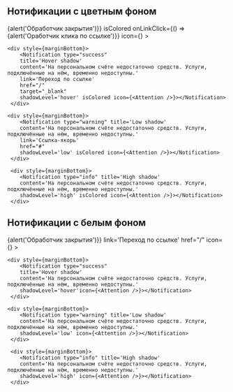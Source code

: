 
## Нотификации с цветным фоном

<Playground>
    <div style={marginBottom}>
        <Notification 
        type="error" 
        title='Нотификация с крестиком закрытия и ссылкой и без тени'
        content='На персональном счёте недостаточно средств. Услуги, подключённые на нём, временно недоступны.'
        shadowLevel='zero'
        link='Ссылка с обработчиком'
        hasCloseButton
        onClose={() => {alert('Обработчик закрытия')}}
        isColored
        onLinkClick={() => {alert('Оработчик клика по ссылке')}}
        icon={<Attention />}
        ></Notification>
     </div>

    <div style={marginBottom}>
        <Notification type="success" 
        title='Hover shadow' 
        content='На персональном счёте недостаточно средств. Услуги, подключённые на нём, временно недоступны.'
        link='Переход по ссылке'
        href="/"
        target="_blank"
        shadowLevel='hover' isColored icon={<Attention />}></Notification>
     </div>
     
    <div style={marginBottom}>
        <Notification type="warning" title='Low shadow' 
        content='На персональном счёте недостаточно средств. Услуги, подключённые на нём, временно недоступны.'
        link='Cсылка-якорь'
        href="#"
        shadowLevel='low' isColored icon={<Attention />}></Notification>
     </div>

     <div style={marginBottom}>
        <Notification type="info" title='High shadow' 
        content='На персональном счёте недостаточно средств. Услуги, подключённые на нём, временно недоступны.'
        shadowLevel='high' isColored icon={<Attention />}></Notification>
     </div>
</Playground>

## Нотификации с белым фоном
<Playground>
    <div style={marginBottom}>
        <Notification 
        type="error" 
        title='Нотификация с крестиком закрытия и ссылкой'
        content='На персональном счёте недостаточно средств. Услуги, подключённые на нём, временно недоступны.'
        shadowLevel='low'
        hasCloseButton
        onClose={() => {alert('Обработчик закрытия')}}
        link='Переход по ссылке'
        href="/"
        icon={<Attention />}
        ></Notification>
     </div>

    <div style={marginBottom}>
        <Notification type="success" 
        title='Hover shadow' 
        content='На персональном счёте недостаточно средств. Услуги, подключённые на нём, временно недоступны.'
        shadowLevel='hover'icon={<Attention />}></Notification>
     </div>
     
    <div style={marginBottom}>
        <Notification type="warning" title='Low shadow' 
        content='На персональном счёте недостаточно средств. Услуги, подключённые на нём, временно недоступны.'
        shadowLevel='low' icon={<Attention />}></Notification>
     </div>

     <div style={marginBottom}>
        <Notification type="info" title='High shadow' 
        content='На персональном счёте недостаточно средств. Услуги, подключённые на нём, временно недоступны.'
        shadowLevel='high' icon={<Attention />}></Notification>
     </div> 
</Playground>